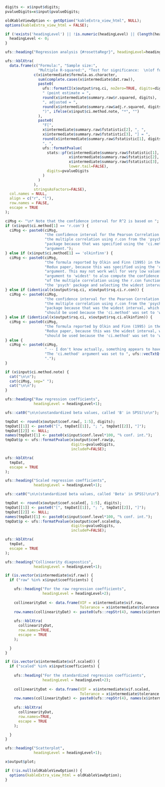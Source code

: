 
<div style="display:block;clear:both;" class="rosetta-regr-start"></div>
<div class="rosetta-regr-container">

```{r,eval=TRUE, echo=FALSE}

digits <- x$input$digits;
pvalueDigits=x$input$pvalueDigits;

oldKableViewOption <- getOption("kableExtra_view_html", NULL);
options(kableExtra_view_html = FALSE);

if (!exists('headingLevel') || !is.numeric(headingLevel) || (length(headingLevel) != 1)) {
  headingLevel <- 0;
}

```

```{r, results='asis', eval=TRUE}
ufs::heading("Regression analysis {#rosettaRegr}", headingLevel=headingLevel);
```

```{r, echo=echoPartial, results='asis', eval=TRUE}

ufs::kblXtra(
  data.frame(c("Formula:", "Sample size:",
               "Multiple R-squared:", "Test for significance:  \n(of full model)"),
             c(x$intermediate$formula.as.character,
               sum(complete.cases(x$intermediate$dat.raw)),
               paste0(
                 ufs::formatCI(x$output$rsq.ci, noZero=TRUE, digits=digits),
                 " (point estimate = ",
                 round(x$intermediate$summary.raw$r.squared, digits),
                 ", adjusted = ",
                 round(x$intermediate$summary.raw$adj.r.squared, digits),
                 ")", ifelse(x$input$ci.method.note, "*", "")
               ),
               paste0(
                 "F[",
                 x$intermediate$summary.raw$fstatistic[2], ", ",
                 x$intermediate$summary.raw$fstatistic[3], "] = ",
                 round(x$intermediate$summary.raw$fstatistic[1], digits),
                 ", ",
                 ufs::formatPvalue(
                   stats::pf(x$intermediate$summary.raw$fstatistic[1],
                             x$intermediate$summary.raw$fstatistic[2],
                             x$intermediate$summary.raw$fstatistic[3],
                             lower.tail=FALSE),
                   digits=pvalueDigits
                 )
               )
             ),
             stringsAsFactors=FALSE),
  col.names = NULL,
  align = c("r", "l"),
  row.names = FALSE,
  escape = TRUE
);

ciMsg <- "\n* Note that the confidence interval for R^2 is based on ";
if (x$input$ci.method[1] == 'r.con') {
  ciMsg <- paste0(ciMsg,
                  "the confidence interval for the Pearson Correlation of ",
                  "the multiple correlation using r.con from the 'psych' ",
                  "package because that was specified using the 'ci.method' ",
                  "argument.");
} else if (x$input$ci.method[1] == 'olkinfinn') {
  ciMsg <- paste0(ciMsg,
                  "the formula reported by Olkin and Finn (1995) in their Correlation ",
                  "Redux paper, because this was specified using the 'ci.method' ",
                  "argument. This may not work well for very low values. Set the ",
                  "argument to 'widest' to also compute the confidence interval ",
                  "of the multiple correlation using the r.con function from ",
                  "the 'psych' package and selecting the widest interval.");
} else if (identical(x$output$rsq.ci, x$output$rsq.ci.r.con)) {
  ciMsg <- paste0(ciMsg,
                  "the confidence interval for the Pearson Correlation of ",
                  "the multiple correlation using r.con from the 'psych' ",
                  "package because that was the widest interval, which ",
                  "should be used because the 'ci.method' was set to 'widest'.");
} else if (identical(x$output$rsq.ci, x$output$rsq.ci.olkinfinn)) {
  ciMsg <- paste0(ciMsg,
                  "the formula reported by Olkin and Finn (1995) in their Correlation ",
                  "Redux paper, because this was the widest interval, which ",
                  "should be used because the 'ci.method' was set to 'widest'.");
} else {
  ciMsg <- paste0(ciMsg,
                  " -- I don't know actually, something appears to have gone wrong. ",
                  "The 'ci.method' argument was set to ", ufs::vecTxtQ(x$input$ci.method),
                  ".");
}

if (x$input$ci.method.note) {
  cat("\n\n");
  cat(ciMsg, sep=" ");
  cat("\n\n");
}


```

```{r, echo=echoPartial, results='asis', eval=("raw" %in% x$input$coefficients) }

ufs::heading("Raw regression coefficients",
             headingLevel = headingLevel+1);

ufs::cat0("\n\n(unstandardized beta values, called 'B' in SPSS)\n\n");

tmpDat <- round(x$output$coef.raw[, 1:5], digits);
tmpDat[[1]] <- paste0("[", tmpDat[[1]], "; ", tmpDat[[2]], "]");
tmpDat[[2]] <- NULL;
names(tmpDat)[1] <- paste0(x$input$conf.level*100, "% conf. int.");
tmpDat$p <- ufs::formatPvalue(x$output$coef.raw$p,
                              digits=pvalueDigits,
                              includeP=FALSE);

ufs::kblXtra(
  tmpDat,
  escape = TRUE
);

```

```{r, echo=echoPartial, results='asis', eval=("scaled" %in% x$input$coefficients) }

ufs::heading("Scaled regression coefficients",
             headingLevel = headingLevel+1);

ufs::cat0("\n\n(standardized beta values, called 'Beta' in SPSS)\n\n");

tmpDat <- round(x$output$coef.scaled[, 1:5], digits);
tmpDat[[1]] <- paste0("[", tmpDat[[1]], "; ", tmpDat[[2]], "]");
tmpDat[[2]] <- NULL;
names(tmpDat)[1] <- paste0(x$input$conf.level*100, "% conf. int.");
tmpDat$p <- ufs::formatPvalue(x$output$coef.scaled$p,
                              digits=pvalueDigits,
                              includeP=FALSE);

ufs::kblXtra(
  tmpDat,
  escape = TRUE
);

```

```{r, echo=echoPartial, results='asis', eval=(x$input$collinearity && ((!is.null(x$intermediate$vif.raw)) || (!is.null(x$intermediate$vif.scaled)))) }

ufs::heading("Collinearity diagnostics",
             headingLevel = headingLevel+1);

if (is.vector(x$intermediate$vif.raw)) {
  if ("raw" %in% x$input$coefficients) {

    ufs::heading("For the raw regression coefficients",
                 headingLevel = headingLevel+2);
        
    collinearityDat <- data.frame(VIF = x$intermediate$vif.raw,
                                  Tolerance = x$intermediate$tolerance.raw);
    row.names(collinearityDat) <- paste0(ufs::repStr(4), names(x$intermediate$vif.raw));
    
    ufs::kblXtra(
      collinearityDat,
      row.names=TRUE,
      escape = TRUE
    );

  }
}

if (is.vector(x$intermediate$vif.scaled)) {
  if ("scaled" %in% x$input$coefficients) {
    
    ufs::heading("For the standardized regression coefficients",
                 headingLevel = headingLevel+2);
         
    collinearityDat <- data.frame(VIF = x$intermediate$vif.scaled,
                                  Tolerance = x$intermediate$tolerance.scaled);
    row.names(collinearityDat) <- paste0(ufs::repStr(4), names(x$intermediate$vif.scaled));
    
    ufs::kblXtra(
      collinearityDat,
      row.names=TRUE,
      escape = TRUE
    );

  }
}

```

```{r, echo=echoPartial, results='asis', eval=(!is.null(x$output$plot)), fig.width=5, fig.height=5, fig.cap="Scatterplot with regression line" }

ufs::heading("Scatterplot",
             headingLevel = headingLevel+1);

x$output$plot;

```

```{r echo=FALSE}
if (!is.null(oldKableViewOption)) {
  options(kableExtra_view_html = oldKableViewOption);
}
```

</div>
<div style="display:block;clear:both;" class="rosetta-regr-end"></div>
